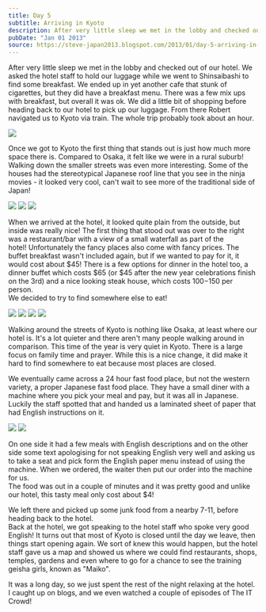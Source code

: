 ```yaml
---
title: Day 5
subtitle: Arriving in Kyoto
description: After very little sleep we met in the lobby and checked out of our hotel. We asked the hotel staff to hold our luggage while we went to Shi...
pubDate: "Jan 01 2013"
source: https://steve-japan2013.blogspot.com/2013/01/day-5-arriving-in-kyoto.html
---
```



After very little sleep we met in the lobby and checked out of our hotel. We asked the hotel staff to hold our luggage while we went to Shinsaibashi to find some breakfast. We ended up in yet another cafe that stunk of cigarettes, but they did have a breakfast menu. There was a few mix ups with breakfast, but overall it was ok. We did a little bit of shopping before heading back to our hotel to pick up our luggage. From there Robert navigated us to Kyoto via train. The whole trip probably took about an hour.

<Img originalAspectRatio src="2012-japan/lpyd27htmwhzlkykpskt.jpg" />

Once we got to Kyoto the first thing that stands out is just how much more space there is. Compared to Osaka, it felt like we were in a rural suburb! Walking down the smaller streets was even more interesting. Some of the houses had the stereotypical Japanese roof line that you see in the ninja movies - it looked very cool, can't wait to see more of the traditional side of Japan!

<Grid>
  <Img src="2012-japan/e2ntbgq1ocyws3ct9gla.jpg" />
  <Img src="2012-japan/mnbohlmssvrebe4fnhcy.jpg" />
  <Img src="2012-japan/y3ubqx4pcnhtqzpsp6jc.jpg" />
</Grid>

When we arrived at the hotel, it looked quite plain from the outside, but inside was really nice! The first thing that stood out was over to the right was a restaurant/bar with a view of a small waterfall as part of the hotel! Unfortunately the fancy places also come with fancy prices. The buffet breakfast wasn't included again, but if we wanted to pay for it, it would cost about $45! There is a few options for dinner in the hotel too, a dinner buffet which costs $65 (or $45 after the new year celebrations finish on the 3rd) and a nice looking steak house, which costs $100-$150 per person.  
We decided to try to find somewhere else to eat!

<Grid>
  <Img src="2012-japan/oi1bwmvvodtvjdvh2k0i.jpg" />
  <Img src="2012-japan/qotnwoqoibwqd2l6uhsv.jpg" />
  <Img src="2012-japan/jynwa0ly8pnpb7qjjnsj.jpg" />
  <Img src="2012-japan/pu8gcff9ownk8xgrjzyd.jpg" />
</Grid>

Walking around the streets of Kyoto is nothing like Osaka, at least where our hotel is. It's a lot quieter and there aren't many people walking around in comparison. This time of the year is very quiet in Kyoto. There is a large focus on family time and prayer. While this is a nice change, it did make it hard to find somewhere to eat because most places are closed.

We eventually came across a 24 hour fast food place, but not the western variety, a proper Japanese fast food place. They have a small diner with a machine where you pick your meal and pay, but it was all in Japanese. Luckily the staff spotted that and handed us a laminated sheet of paper that had English instructions on it.

<Grid>
  <Img src="2012-japan/soi99qfchpmvxg5kfkjq.jpg" />
  <Img src="2012-japan/vef4jzhbk1xyxd98mt8m.jpg" />
</Grid>

On one side it had a few meals with English descriptions and on the other side some text apologising for not speaking English very well and asking us to take a seat and pick form the English paper menu instead of using the machine. When we ordered, the waiter then put our order into the machine for us.  
The food was out in a couple of minutes and it was pretty good and unlike our hotel, this tasty meal only cost about $4!

We left there and picked up some junk food from a nearby 7-11, before heading back to the hotel.  
Back at the hotel, we got speaking to the hotel staff who spoke very good English! It turns out that most of Kyoto is closed until the day we leave, then things start opening again. We sort of knew this would happen, but the hotel staff gave us a map and showed us where we could find restaurants, shops, temples, gardens and even where to go for a chance to see the training geisha girls, known as "Maiko".

It was a long day, so we just spent the rest of the night relaxing at the hotel. I caught up on blogs, and we even watched a couple of episodes of The IT Crowd!

